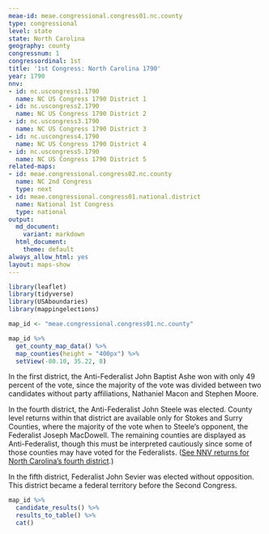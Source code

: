 ```yaml
---
meae-id: meae.congressional.congress01.nc.county
type: congressional
level: state
state: North Carolina
geography: county
congressnum: 1
congressordinal: 1st
title: '1st Congress: North Carolina 1790'
year: 1790
nnv:
- id: nc.uscongress1.1790
  name: NC US Congress 1790 District 1
- id: nc.uscongress2.1790
  name: NC US Congress 1790 District 2
- id: nc.uscongress3.1790
  name: NC US Congress 1790 District 3
- id: nc.uscongress4.1790
  name: NC US Congress 1790 District 4
- id: nc.uscongress5.1790
  name: NC US Congress 1790 District 5
related-maps:
- id: meae.congressional.congress02.nc.county
  name: NC 2nd Congress
  type: next
- id: meae.congressional.congress01.national.district
  name: National 1st Congress
  type: national
output:
  md_document:
    variant: markdown
  html_document:
    theme: default
always_allow_html: yes
layout: maps-show
---
```


```r
library(leaflet)
library(tidyverse)
library(USAboundaries)
library(mappingelections)

map_id <- "meae.congressional.congress01.nc.county"
```

<div class="map">

```r
map_id %>%
  get_county_map_data() %>% 
  map_counties(height = "400px") %>% 
  setView(-80.10, 35.22, 8)
```

</div>

In the first district, the Anti-Federalist John Baptist Ashe won with only 49 percent of the vote, since the majority of the vote was divided between two candidates without party affiliations, Nathaniel Macon and Stephen Moore.

In the fourth district, the Anti-Federalist John Steele was elected. County level returns within that district are available only for Stokes and Surry Counties, where the majority of the vote when to Steele’s opponent, the Federalist Joseph MacDowell. The remaining counties are displayed as Anti-Federalist, though this must be interpreted cautiously since some of those counties may have voted for the Federalists. ([See NNV returns for North Carolina’s fourth district](http://elections.lib.tufts.edu/catalog/tufts:nc.uscongress4.1790).)

In the fifth district, Federalist John Sevier was elected without opposition. This district became a federal territory before the Second Congress.

<div class="results-table">

```r
map_id %>%
  candidate_results() %>%
  results_to_table() %>%
  cat()
```

</div>
